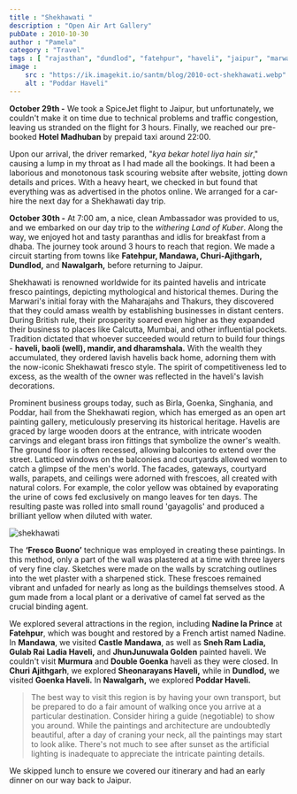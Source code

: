 ```yaml
---
title : "Shekhawati "
description : "Open Air Art Gallery"
pubDate : 2010-10-30
author : "Pamela"
category : "Travel"
tags : [ "rajasthan", "dundlod", "fatehpur", "haveli", "jaipur", "marwar", "birla", "shekhawati", "castle mandawa", "nadine",]
image :
    src : "https://ik.imagekit.io/santm/blog/2010-oct-shekhawati.webp"
    alt : "Poddar Haveli"
---
```



**October 29th -** We took a SpiceJet flight to Jaipur, but unfortunately, we couldn't make it on time due to technical problems and traffic congestion, leaving us stranded on the flight for 3 hours. Finally, we reached our pre-booked **Hotel Madhuban** by prepaid taxi around 22:00.

Upon our arrival, the driver remarked, "*kya bekar hotel liya hain sir*," causing a lump in my throat as I had made all the bookings. It had been a laborious and monotonous task scouring website after website, jotting down details and prices. With a heavy heart, we checked in but found that everything was as advertised in the photos online. We arranged for a car-hire the next day for a Shekhawati day trip.

**October 30th -** At 7:00 am, a nice, clean Ambassador was provided to us, and we embarked on our day trip to the *withering Land of Kuber*. Along the way, we enjoyed hot and tasty paranthas and idlis for breakfast from a dhaba. The journey took around 3 hours to reach that region. We made a circuit starting from towns like **Fatehpur, Mandawa, Churi-Ajithgarh, Dundlod,** and **Nawalgarh,** before returning to Jaipur.

Shekhawati is renowned worldwide for its painted havelis and intricate fresco paintings, depicting mythological and historical themes. During the Marwari's initial foray with the Maharajahs and Thakurs, they discovered that they could amass wealth by establishing businesses in distant centers. During British rule, their prosperity soared even higher as they expanded their business to places like Calcutta, Mumbai, and other influential pockets. Tradition dictated that whoever succeeded would return to build four things - **haveli, baoli (well), mandir, and dharamshala.** With the wealth they accumulated, they ordered lavish havelis back home, adorning them with the now-iconic Shekhawati fresco style. The spirit of competitiveness led to excess, as the wealth of the owner was reflected in the haveli's lavish decorations.

Prominent business groups today, such as Birla, Goenka, Singhania, and Poddar, hail from the Shekhawati region, which has emerged as an open art painting gallery, meticulously preserving its historical heritage. Havelis are graced by large wooden doors at the entrance, with intricate wooden carvings and elegant brass iron fittings that symbolize the owner's wealth. The ground floor is often recessed, allowing balconies to extend over the street. Latticed windows on the balconies and courtyards allowed women to catch a glimpse of the men's world. The facades, gateways, courtyard walls, parapets, and ceilings were adorned with frescoes, all created with natural colors. For example, the color yellow was obtained by evaporating the urine of cows fed exclusively on mango leaves for ten days. The resulting paste was rolled into small round 'gayagolis' and produced a brilliant yellow when diluted with water.

<Image src={pic1} alt="shekhawati"/>

The **‘Fresco Buono’** technique was employed in creating these paintings. In this method, only a part of the wall was plastered at a time with three layers of very fine clay. Sketches were made on the walls by scratching outlines into the wet plaster with a sharpened stick. These frescoes remained vibrant and unfaded for nearly as long as the buildings themselves stood. A gum made from a local plant or a derivative of camel fat served as the crucial binding agent.

We explored several attractions in the region, including **Nadine la Prince** at **Fatehpur**, which was bought and restored by a French artist named Nadine. In **Mandawa**, we visited **Castle Mandawa**, as well as **Sneh Ram Ladia, Gulab Rai Ladia Haveli,** and **JhunJunuwala Golden** painted haveli. We couldn't visit **Murmura** and **Double Goenka** haveli as they were closed. In **Churi Ajithgarh**, we explored **Sheonarayans Haveli,** while in **Dundlod,** we visited **Goenka Haveli.** In **Nawalgarh,** we explored **Poddar Haveli.**

> The best way to visit this region is by having your own transport, but be prepared to do a fair amount of walking once you arrive at a particular destination. Consider hiring a guide (negotiable) to show you around. While the paintings and architecture are undoubtedly beautiful, after a day of craning your neck, all the paintings may start to look alike. There's not much to see after sunset as the artificial lighting is inadequate to appreciate the intricate painting details.

We skipped lunch to ensure we covered our itinerary and had an early dinner on our way back to Jaipur. 